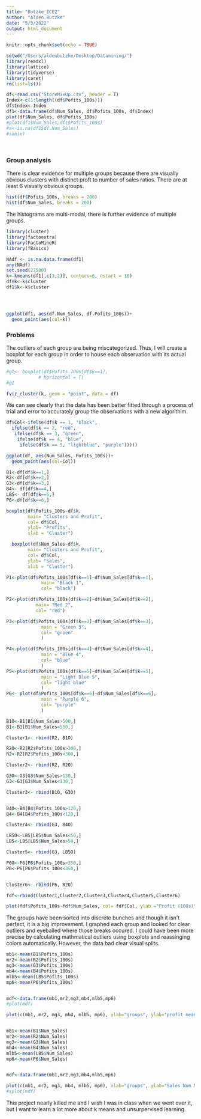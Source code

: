 ```yaml
---
title: "Butzke_ICE2"
author: "Alden Butzke"
date: "5/3/2022"
output: html_document
---
```


```r
knitr::opts_chunk$set(echo = TRUE)
```

```r
setwd("/Users/aldenbutzke/Desktop/Datamining/")
library(readxl)
library(lattice)
library(tidyverse)
library(caret)
rm(list=ls())

```

```r
df<-read.csv("StoreMixUp.csv", header = T)
Index<-c(1:length((df$Pofits_100s)))
df$Index<-Index
df1<-data.frame(df$Num_Sales, df$Pofits_100s, df$Index)
plot(df$Num_Sales, df$Pofits_100s)
#plot(df1$Num_Sales,df1$Pofits_100s)
#x<-is.na(df1$df.Num_Sales)
#sum(x)
            
            

```

### Group analysis 

There is clear evidence for multiple groups because there are visually obvious clusters with distinct proft to number of sales ratios. There are at least 6 visually obvious groups. 

```r
hist(df$Pofits_100s, breaks = 200)
hist(df$Num_Sales, breaks = 200)
```

The histograms are multi-modal, there is further evidence of multiple groups. 

```r
library(cluster)
library(factoextra)
library(FactoMineR)
library(fBasics)
```

```r

NAdf <- is.na.data.frame(df1)
any(NAdf)
set.seed(27500)
k<-kmeans(df1[,c(1,2)], centers=6, nstart = 10)
df$k<-k$cluster
df1$k<-k$cluster




ggplot(df1, aes(df.Num_Sales, df.Pofits_100s))+
  geom_point(aes(col=k))

```
###  Problems 

The outliers of each group are being miscategorized. Thus, I will create a boxplot for each group in order to house each observation with its actual group.  

```r
#g1<- boxplot(df$Pofits_100s[df$k==1], 
            # horizontal = T)
#g1

fviz_cluster(k, geom = "point", data = df)
```

We can see clearly that the data has been better fitted through a process of trial and error to accurately group the observations with a new algorithim. 


```r
df$Col<-ifelse(df$k == 1, "black",
  ifelse(df$k == 2, "red", 
   ifelse(df$k == 3, "green",
    ifelse(df$k == 4, "blue",
     ifelse(df$k == 5, "lightblue", "purple")))))

ggplot(df, aes(Num_Sales, Pofits_100s))+
  geom_point(aes(col=Col))

B1<-df[df$k==1,]
R2<-df[df$k==2,]
G3<-df[df$k==3,]
B4<- df[df$k==4,]
LB5<- df[df$k==5,]
P6<-df[df$k==6,]

boxplot(df$Pofits_100s~df$k,
        main= "Clusters and Profit",
        col= df$Col,
        ylab= "Profits",
        xlab = "Cluster")

  boxplot(df$Num_Sales~df$k,
        main= "Clusters and Profit",
        col= df$Col,
        ylab= "Sales",
        xlab = "Cluster")

```
```r
P1<-plot(df$Pofits_100s[df$k==1]~df$Num_Sales[df$k==1], 
             main= "Black 1",
             col= "black")

P2<-plot(df$Pofits_100s[df$k==2]~df$Num_Sales[df$k==2], 
           main= "Red 2",
           col= "red")

P3<-plot(df$Pofits_100s[df$k==3]~df$Num_Sales[df$k==3],
             main = "Green 3",
             col= "green"
             )

P4<-plot(df$Pofits_100s[df$k==4]~df$Num_Sales[df$k==4],
             main = "Blue 4",
             col= "blue"
             )
P5<-plot(df$Pofits_100s[df$k==5]~df$Num_Sales[df$k==5],
             main = "Light Blue 5",
             col= "light blue"
             )
P6<- plot(df$Pofits_100s[df$k==6]~df$Num_Sales[df$k==6],
             main = "Purple 6",
             col= "purple"
             )
```

```r
B1O<-B1[B1$Num_Sales>500,]
B1<-B1[B1$Num_Sales<500,]

Cluster1<- rbind(R2, B1O) 

R2O<-R2[R2$Pofits_100s>300,]
R2<-R2[R2$Pofits_100s<300,] 

Cluster2<- rbind(R2, R2O) 

G3O<-G3[G3$Num_Sales>130,]
G3<-G3[G3$Num_Sales<130,] 

Cluster3<- rbind(B1O, G3O) 


B4O<-B4[B4$Pofits_100s>120,]
B4<-B4[B4$Pofits_100s<120,] 

Cluster4<- rbind(G3, B4O)

LB5O<-LB5[LB5$Num_Sales<50,]
LB5<-LB5[LB5$Num_Sales>50,] 

Cluster5<- rbind(G3, LB5O)

P6O<-P6[P6$Pofits_100s>350,]
P6<-P6[P6$Pofits_100s<350,]


Cluster6<- rbind(P6, R2O)

fdf<-rbind(Cluster1,Cluster2,Cluster3,Cluster4,Cluster5,Cluster6)

plot(fdf$Pofits_100s~fdf$Num_Sales, col= fdf$Col, ylab ="Profit (100s)", xlab= "Number of Sales")
```
The groups have been sorted into discrete bunches and though it isn't perfect, it is a big improvement. I graphed each group and looked for clear outliers and eyeballed where those breaks occured. I could have been more precise by calculating mathmatical outliers using boxplots and reassinging colors automatically. However, the data had clear visual splits. 

```r
mb1<-mean(B1$Pofits_100s)
mr2<-mean(R2$Pofits_100s)
mg3<-mean(G3$Pofits_100s)
mb4<-mean(B4$Pofits_100s)
mlb5<-mean(LB5$Pofits_100s)
mp6<-mean(P6$Pofits_100s)


mdf<-data.frame(mb1,mr2,mg3,mb4,mlb5,mp6)
#plot(mdf)

plot(c(mb1, mr2, mg3, mb4, mlb5, mp6), xlab="groups", ylab="profit means")


mb1<-mean(B1$Num_Sales)
mr2<-mean(R2$Num_Sales)
mg3<-mean(G3$Num_Sales)
mb4<-mean(B4$Num_Sales)
mlb5<-mean(LB5$Num_Sales)
mp6<-mean(P6$Num_Sales)


mdf<-data.frame(mb1,mr2,mg3,mb4,mlb5,mp6)

plot(c(mb1, mr2, mg3, mb4, mlb5, mp6), xlab="groups", ylab="Sales Num Means")
#xplot(mdf)
```
This project nearly killed me and I wish I was in class when we went over it, but I want to learn a lot more about k means and unsurpervised learning. 
